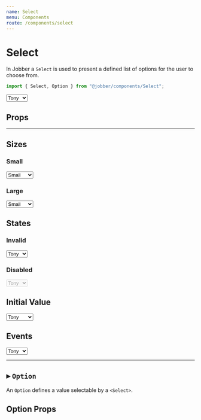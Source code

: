 ```yaml
---
name: Select
menu: Components
route: /components/select
---
```



# Select

<ComponentStatus stage="ready" responsive="yes" accessible="yes" />

In Jobber a `Select` is used to present a defined list of options for the user
to choose from.

```ts
import { Select, Option } from "@jobber/components/Select";
```

<Playground>
  <Select>
    <Option value="sad">Tony</Option>
    <Option value="old">Steve</Option>
  </Select>
</Playground>

## Props

<Props of={Select} />

---

## Sizes

### Small

<Playground>
  <Select size="small">
    <Option value="">Small</Option>
    <Option value="sad" disabled>
      Tony
    </Option>
    <Option value="old">Steve</Option>
    <Option value="splat" label="Natasha"></Option>
  </Select>
</Playground>

### Large

<Playground>
  <Select size="large">
    <Option value="">Small</Option>
    <Option value="sad" disabled>
      Tony
    </Option>
    <Option value="old">Steve</Option>
    <Option value="splat" label="Natasha"></Option>
  </Select>
</Playground>

## States

### Invalid

<Playground>
  <Select size="large" invalid={true}>
    <Option value="sad">Tony</Option>
    <Option value="old">Steve</Option>
  </Select>
</Playground>

### Disabled

<Playground>
  <Select size="large" disabled={true}>
    <Option value="sad">Tony</Option>
    <Option value="old">Steve</Option>
  </Select>
</Playground>

## Initial Value

<Playground>
  <Select defaultValue="yoink">
    <Option value="sad">Tony</Option>
    <Option value="old">Steve</Option>
    <Option value="splat">Natasha</Option>
    <Option value="yoink">Vision</Option>
  </Select>
</Playground>

## Events

<Playground>
  <Select onChange={x => console.log(x)}>
    <Option value="sad">Tony</Option>
    <Option value="old">Steve</Option>
  </Select>
</Playground>

---

## ▸ `Option`

An `Option` defines a value selectable by a `<Select>`.

## Option Props

<Props of={Option} />
